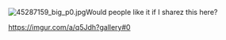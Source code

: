 [[File:45287159_big_p0.jpg|thumb]]Would people like it if I sharez this here?

https://imgur.com/a/q5Jdh?gallery#0<ac_metadata title="Original Kanmusu Art"> </ac_metadata>